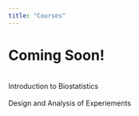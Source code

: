---
title: "Courses"
---

# Coming Soon! <br>

<br>
Introduction to Biostatistics <br>
<br>
Design and Analysis of Experiements <br>
